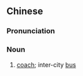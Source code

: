 {{also|长途大巴}}
==Chinese==
{{zh-forms|s=长途大巴|type=22}}

===Pronunciation===
{{zh-pron
|m=chángtú dàbā
|c=coeng4 tou4 daai6 baa1
|cat=n
}}

===Noun===
{{zh-noun}}

# [[coach]]; inter-city [[bus]]